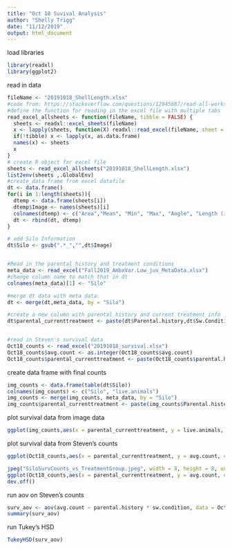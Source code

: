 ```yaml
---
title: "Oct 18 Suvival Analysis"
author: "Shelly Trigg"
date: "11/12/2019"
output: html_document
---
```


load libraries
```r
library(readxl)
library(ggplot2)
```


read in data 
```r
fileName <- "20191018_ShellLength.xlsx"
#code from: https://stackoverflow.com/questions/12945687/read-all-worksheets-in-an-excel-workbook-into-an-r-list-with-data-frames
#define the function for reading in the excel file with multiple tabs
read_excel_allsheets <- function(fileName, tibble = FALSE) {
  sheets <- readxl::excel_sheets(fileName)
  x <- lapply(sheets, function(X) readxl::read_excel(fileName, sheet = X))
  if(!tibble) x <- lapply(x, as.data.frame)
  names(x) <- sheets
  x
}
# create R object for excel file 
sheets <- read_excel_allsheets("20191018_ShellLength.xlsx")
list2env(sheets ,.GlobalEnv)
#create data frame from excel datafile
dt <- data.frame()
for(i in 1:length(sheets)){
  dtemp <- data.frame(sheets[i])
  dtemp$Image <- names(sheets)[i]
  colnames(dtemp) <- c("Area","Mean", "Min", "Max", "Angle", "Length (inch)", "Length (cm)", "Image")
  dt <- rbind(dt, dtemp)
}

# add Silo Information 
dt$Silo <- gsub(".*_","",dt$Image)


#Read in the parental history and treatment conditions
meta_data <- read_excel("Fall2019_AmbxVar.Low_juv_MetaData.xlsx")
#change column name to match that in dt
colnames(meta_data)[1] <- "Silo"

#merge dt data with meta data
dt <- merge(dt,meta_data, by = "Silo")

#create a new column with parental history and current treatment info
dt$parental_currenttreatment <- paste(dt$Parental.history,dt$Sw.Condition,sep = "_")


#read in Steven's survival data
Oct18_counts <- read_excel("20191018_survival.xlsx")
Oct18_counts$avg.count <- as.integer(Oct18_counts$avg.count)
Oct18_counts$parental_currenttreatment <- paste(Oct18_counts$parental.history,Oct18_counts$sw.condition,sep = "_")
```

create data frame with final counts
```r

img_counts <- data.frame(table(dt$Silo))
colnames(img_counts) <- c("Silo", "live.animals")
img_counts <- merge(img_counts, meta_data, by = "Silo")
img_counts$parental_currenttreatment <- paste(img_counts$Parental.history,img_counts$Sw.Condition,sep = "_")


```




plot survival data from image data
```r
ggplot(img_counts,aes(x = parental_currenttreatment, y = live.animals, color = parental_currenttreatment)) + geom_jitter(shape = 16, size = 3, position = position_jitter(0.2)) + theme_bw()+ ggtitle("End point survival from image data") + ylab("Number animals alive") + xlab("parental.history_current.condition") + theme(legend.position = "none")
```

plot survival data from Steven's counts
```r
ggplot(Oct18_counts,aes(x = parental_currenttreatment, y = avg.count, color = parental_currenttreatment)) + geom_jitter(shape = 16, size = 3, position = position_jitter(0.2)) + theme_bw() + ggtitle("End point survival from Oct 18 counts") + ylab("Number animals alive") + xlab("parental.history_current.condition") + theme(legend.position = "none")

jpeg("SiloSurvCounts_vs_TreatmentGroup.jpeg", width = 8, height = 8, units = "in", res = 300)
ggplot(Oct18_counts,aes(x = parental_currenttreatment, y = avg.count, color = parental_currenttreatment)) + geom_jitter(shape = 16, size = 3, position = position_jitter(0.2)) + theme_bw() + ggtitle("End point survival from Oct 18 counts") + ylab("Number animals alive") + xlab("parental.history_current.condition") + theme(legend.position = "none")
dev.off()

```

run aov on Steven's counts

```r
surv_aov <- aov(avg.count ~ parental.history * sw.condition, data = Oct18_counts)
summary(surv_aov)
```

run Tukey's HSD
```r

TukeyHSD(surv_aov)

```